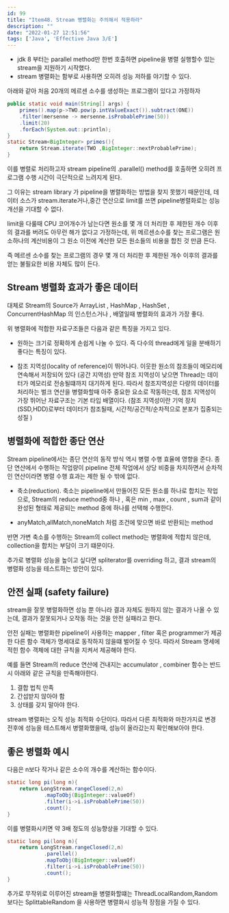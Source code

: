 ```yaml
---
id: 99
title: "Item48. Stream 병렬화는 주의해서 적용하라"
description: ""
date: "2022-01-27 12:51:56"
tags: ['Java', 'Effective Java 3/E']
---
```

- jdk 8 부터는 parallel method만 한번 호출하면 pipeline을 병렬 실행할수 있는 stream을 지원하기 시작했다.
- stream 병렬화는 함부로 사용하면 오히려 성능 저하를 야기할 수 있다.

아래와 같아 처음 20개의 메르센 소수를 생성하는 프로그램이 있다고 가정하자
```java
public static void main(String[] args) {
    primes().map(p->TWO.pow(p.intValueExact()).subtract(ONE))
    .filter(mersenne -> mersenne.isProbablePrime(50))
    .limit(20)
    .forEach(System.out::println);
}
static Stream<BigInteger> primes(){
    return Stream.iterate(TWO ,BigInteger::nextProbablePrime);
}
```

이를 병렬로 처리하고자 stream pipeline의 .parallel() method를 호출하면 오히려 프로그램 수행 시간이 극단적으로 느려지게 된다.

그 이유는 stream library 가 pipeline을 병렬화하는 방법을 찾지 못했기 때문인데, 데이터 소스가 stream.iterate거나,중간 연산으로 limit를 쓰면 pipeline병렬화로는 성능개선을 기대할 수 없다.

limit을 다룰때 CPU 코어개수가 남는다면 원소를 몇 개 더 처리한 후 제한된 개수 이후의 결과를 버려도 아무런 해가 없다고 가정하는데, 위 메르센소수를 찾는 프로그램은 원소하나의 계산비용이 그 원소 이전에 계산한 모든 원소들의 비용을 합친 것 만큼 든다. 

즉 메르센 소수를 찾는 프로그램의 경우 몇 개 더 처리한 후 제한된 개수 이후의 결과를 얻는 불필요한 비용 자체도 많이 든다. 

## Stream 병렬화 효과가 좋은 데이터 

대체로 Stream의 Source가 ArrayList , HashMap , HashSet , ConcurrentHashMap 의 인스턴스거나 , 배열일때 병렬화의 효과가 가장 좋다. 

위 병렬화에 적합한 자료구조들은 다음과 같은 특징을 가지고 있다. 

- 원하는 크기로 정확하게 손쉽게 나눌 수 있다. 즉 다수의 thread에게 일을 분배하기 좋다는 특징이 있다. 

- 참조 지역성(locality of reference)이 뛰어나다. 이웃한 원소의 참조들이 메모리에 연속해서 저장되어 있다 (공간 지역성)
  만약 참조 지역성이 낮으면 Thread는 데이터가 메모리로 전송될떄까지 대기하게 된다. 
  따라서 참조지역성은 다량의 데이터를 처리하는 벌크 연산을 병렬화할때 아주 중요한 요소로 작동하는데, 참조 지역성이 가장 뛰어난 자료구조는 기본 타입 배열이다. 
(참조 지역성이란 기억 장치(SSD,HDD)로부터 데이터가 참조될때, 시간적/공간적/순차적으로 분포가 집중되는 성질 )


## 병렬화에 적합한 종단 연산 

Stream pipeline에서는 종단 연산의 동작 방식 역시 병렬 수행 효율에 영향을 준다.
종단 연산에서 수행하는 작업량이 pipeline 전체 작업에서 상당 비중을 차지하면서 순차적인 연산이라면 병렬 수행 효과는 제한 될 수 밖에 없다.

- 축소(reduction). 
  축소는 pipeline에서 만들어진 모든 원소를 하나로 합치는 작업으로, Stream의 reduce method중 하나 , 혹은 min , max , count , sum과 같이 완성된 형태로 제공되는 method 중에 하나를 선택해 수행한다. 

- anyMatch,allMatch,noneMatch 처럼 조건에 맞으면 바로 반환되는 method 

반면 가변 축소를 수행하는 Stream의 collect method는 병렬화에 적합치 않은데, collection을 합치는 부담이 크기 떄문이다. 

추가로 병렬화 성능을 높이고 싶다면 spliterator를 overriding 하고, 결과 stream의 병렬화 성능을 테스트하는 방안이 있다. 

## 안전 실패 (safety failure)

stream을 잘못 병렬화하면 성능 뿐 아니라 결과 자체도 원하지 않는 결과가 나올 수 있는데, 결과가 잘못되거나 오작동 하는 것을 안전 실패라고 한다. 

안전 실패는 병렬화한 pipeline이 사용하는 mapper , filter 혹은 programmer가 제공한 다른 함수 객체가 명세대로 동작하지 않을떄 벌어질 수 잇다. 따라서 Stream 명세에 적힌 함수 객체에 대한 규칙을 지켜서 제공해야 한다. 

예를 들면 Stream의 reduce 연산에 건내지는 accumulator , combiner 함수는 반드시 아래와 같은 규칙을 만족해야한다.

1. 결합 법칙 만족
2. 간섭받지 않아야 함 
3. 상태를 갖지 말아야 한다. 


stream 병렬화는 오직 성능 최적화 수단이다. 따라서 다른 최적화와 마찬가지로 변경 전후에 성능을 테스트해서 병렬화했을때, 성능이 올라갔는지 확인해보아야 한다. 

## 좋은 병렬화 예시 

다음은 n보다 작거나 같은 소수의 개수를 계산하는 함수이다. 
```java
static long pi(long n){
    return LongStream.rangeClosed(2,n)
            .mapToObj(BigInteger::valueOf)
            .filter(i->i.isProbablePrime(50))
            .count();
}
```
이를 병렬화시키면 약 3배 정도의 성능향상을 기대할 수 있다. 
```java
static long pi(long n){
    return LongStream.rangeClosed(2,n)
            .parellel()
            .mapToObj(BigInteger::valueOf)
            .filter(i->i.isProbablePrime(50))
            .count();
}
```

추가로 무작위로 이루어진 stream을 병렬화할떄는 ThreadLocalRandom,Random 보다는 SplittableRandom 을 사용하면 병렬화시 성능적 장점을 가질 수 있다.